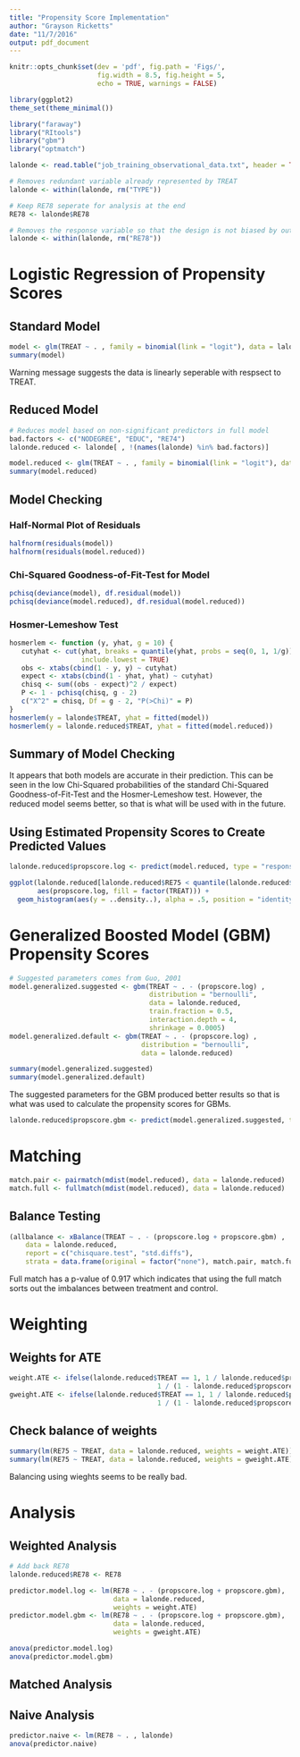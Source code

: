```yaml
---
title: "Propensity Score Implementation"
author: "Grayson Ricketts"
date: "11/7/2016"
output: pdf_document
---
```


```r
knitr::opts_chunk$set(dev = 'pdf', fig.path = 'Figs/',
                      fig.width = 8.5, fig.height = 5,
                      echo = TRUE, warnings = FALSE)

library(ggplot2)
theme_set(theme_minimal())

library("faraway")
library("RItools")
library("gbm")
library("optmatch")
```

```r
lalonde <- read.table("job_training_observational_data.txt", header = TRUE)

# Removes redundant variable already represented by TREAT
lalonde <- within(lalonde, rm("TYPE"))

# Keep RE78 seperate for analysis at the end
RE78 <- lalonde$RE78

# Removes the response variable so that the design is not biased by outcomes
lalonde <- within(lalonde, rm("RE78"))
```

# Logistic Regression of Propensity Scores

## Standard Model
```r
model <- glm(TREAT ~ . , family = binomial(link = "logit"), data = lalonde)
summary(model)
```
Warning message suggests the data is linearly seperable with respsect to TREAT. 

## Reduced Model
```r
# Reduces model based on non-significant predictors in full model
bad.factors <- c("NODEGREE", "EDUC", "RE74")
lalonde.reduced <- lalonde[ , !(names(lalonde) %in% bad.factors)]

model.reduced <- glm(TREAT ~ . , family = binomial(link = "logit"), data = lalonde.reduced)
summary(model.reduced)
```

## Model Checking

### Half-Normal Plot of Residuals
```r
halfnorm(residuals(model))
halfnorm(residuals(model.reduced))
```

### Chi-Squared Goodness-of-Fit-Test for Model
```r
pchisq(deviance(model), df.residual(model))
pchisq(deviance(model.reduced), df.residual(model.reduced))
```

### Hosmer-Lemeshow Test
```r
hosmerlem <- function (y, yhat, g = 10) {
   cutyhat <- cut(yhat, breaks = quantile(yhat, probs = seq(0, 1, 1/g)),
                  include.lowest = TRUE)
   obs <- xtabs(cbind(1 - y, y) ~ cutyhat)
   expect <- xtabs(cbind(1 - yhat, yhat) ~ cutyhat)
   chisq <- sum((obs - expect)^2 / expect)
   P <- 1 - pchisq(chisq, g - 2)
   c("X^2" = chisq, Df = g - 2, "P(>Chi)" = P)
}
hosmerlem(y = lalonde$TREAT, yhat = fitted(model))
hosmerlem(y = lalonde.reduced$TREAT, yhat = fitted(model.reduced))
```

## Summary of Model Checking
It appears that both models are accurate in their prediction. This can be seen in the low Chi-Squared probabilities of the standard Chi-Squared Goodness-of-Fit-Test and the Hosmer-Lemeshow test. However, the reduced model seems better, so that is what will be used with in the future.

## Using Estimated Propensity Scores to Create Predicted Values
```r
lalonde.reduced$propscore.log <- predict(model.reduced, type = "response")

ggplot(lalonde.reduced[lalonde.reduced$RE75 < quantile(lalonde.reduced$RE75, .98), ], 
       aes(propscore.log, fill = factor(TREAT))) +
  geom_histogram(aes(y = ..density..), alpha = .5, position = "identity")
```

# Generalized Boosted Model (GBM) Propensity Scores

```r
# Suggested parameters comes from Guo, 2001
model.generalized.suggested <- gbm(TREAT ~ . - (propscore.log) , 
                                   distribution = "bernoulli", 
                                   data = lalonde.reduced, 
                                   train.fraction = 0.5, 
                                   interaction.depth = 4, 
                                   shrinkage = 0.0005)
model.generalized.default <- gbm(TREAT ~ . - (propscore.log) , 
                                 distribution = "bernoulli", 
                                 data = lalonde.reduced)

summary(model.generalized.suggested)
summary(model.generalized.default)
```
The suggested parameters for the GBM produced better results so that is what was used to calculate the propensity scores for GBMs.

```r
lalonde.reduced$propscore.gbm <- predict(model.generalized.suggested, type = "response")
```


# Matching
```r
match.pair <- pairmatch(mdist(model.reduced), data = lalonde.reduced)
match.full <- fullmatch(mdist(model.reduced), data = lalonde.reduced)
```

## Balance Testing
```r
(allbalance <- xBalance(TREAT ~ . - (propscore.log + propscore.gbm) , 
    data = lalonde.reduced, 
    report = c("chisquare.test", "std.diffs"), 
    strata = data.frame(original = factor("none"), match.pair, match.full)))
```
Full match has a p-value of 0.917 which indicates that using the full match sorts out the imbalances between treatment and control.

# Weighting

## Weights for ATE
```r
weight.ATE <- ifelse(lalonde.reduced$TREAT == 1, 1 / lalonde.reduced$propscore.log, 
                                     1 / (1 - lalonde.reduced$propscore.log))
gweight.ATE <- ifelse(lalonde.reduced$TREAT == 1, 1 / lalonde.reduced$propscore.gbm, 
                                     1 / (1 - lalonde.reduced$propscore.gbm))
```

## Check balance of weights
```r
summary(lm(RE75 ~ TREAT, data = lalonde.reduced, weights = weight.ATE))
summary(lm(RE75 ~ TREAT, data = lalonde.reduced, weights = gweight.ATE))
```
Balancing using wieghts seems to be really bad.

# Analysis

## Weighted Analysis
```r
# Add back RE78
lalonde.reduced$RE78 <- RE78

predictor.model.log <- lm(RE78 ~ . - (propscore.log + propscore.gbm),
                          data = lalonde.reduced,
                          weights = weight.ATE)
predictor.model.gbm <- lm(RE78 ~ . - (propscore.log + propscore.gbm),
                          data = lalonde.reduced,
                          weights = gweight.ATE)

anova(predictor.model.log)
anova(predictor.model.gbm)
```

## Matched Analysis

## Naive Analysis
```r
predictor.naive <- lm(RE78 ~ . , lalonde)
anova(predictor.naive)
```

                          
                          